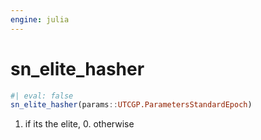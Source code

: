 ```yaml
---
engine: julia
---
```


# sn_elite_hasher {#sec-doc}
    

::: {.callout-note appearance="simple" title="docblock" collapse=false}    


```julia
#| eval: false
sn_elite_hasher(params::UTCGP.ParametersStandardEpoch)

```

1. if its the elite, 0. otherwise


:::
    

